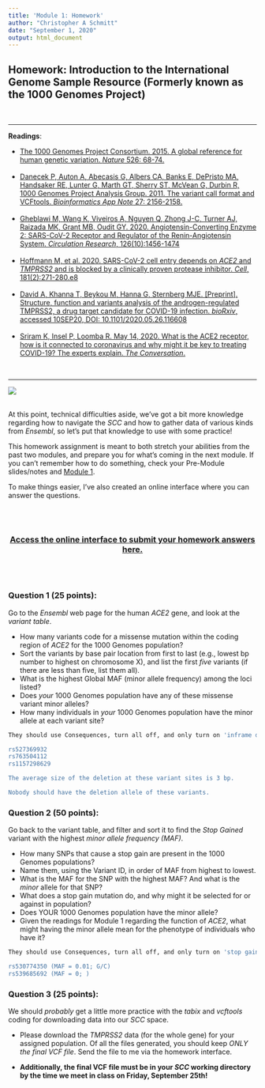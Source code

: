 ```yaml
---
title: 'Module 1: Homework'
author: "Christopher A Schmitt"
date: "September 1, 2020"
output: html_document
---
```


## Homework: Introduction to the International Genome Sample Resource (Formerly known as the 1000 Genomes Project)

<br>

***

**Readings**:<ul>
<li>[The 1000 Genomes Project Consortium. 2015. A global reference for human genetic variation. *Nature* 526: 68-74.](https://www.nature.com/articles/nature15393)</li><br>
<li>[Danecek P, Auton A, Abecasis G, Albers CA, Banks E, DePristo MA, Handsaker RE, Lunter G, Marth GT, Sherry ST, McVean G, Durbin R, 1000 Genomes Project Analysis Group. 2011. The variant call format and VCFtools. *Bioinformatics App Note* 27: 2156-2158.](https://academic.oup.com/bioinformatics/article/27/15/2156/402296)</li><br>
<li>[Gheblawi M, Wang K, Viveiros A, Nguyen Q, Zhong J-C, Turner AJ, Raizada MK, Grant MB, Oudit GY. 2020. Angiotensin-Converting Enzyme 2: SARS-CoV-2 Receptor and Regulator of the Renin-Angiotensin System. *Circulation Research*, 126(10):1456-1474](https://www.ahajournals.org/doi/full/10.1161/CIRCRESAHA.120.317015)</li><br>
<li>[Hoffmann M, et al. 2020. SARS-CoV-2 cell entry depends on *ACE2* and *TMPRSS2* and is blocked by a clinically proven protease inhibitor. *Cell*, 181(2):271-280.e8 ](https://www.sciencedirect.com/science/article/pii/S0092867420302294)</li><br>
<li>[David A, Khanna T, Beykou M, Hanna G, Sternberg MJE. [Preprint]. Structure, function and variants analysis of the androgen-regulated TMPRSS2, a drug target candidate for COVID-19 infection. *bioRxiv*, accessed 10SEP20, DOI: 10.1101/2020.05.26.116608](https://www.biorxiv.org/content/10.1101/2020.05.26.116608v1)</li><br>
<li>[Sriram K, Insel P, Loomba R. May 14, 2020. What is the ACE2 receptor, how is it connected to coronavirus and why might it be key to treating COVID-19? The experts explain. *The Conversation*.](https://theconversation.com/what-is-the-ace2-receptor-how-is-it-connected-to-coronavirus-and-why-might-it-be-key-to-treating-covid-19-the-experts-explain-136928)</li></ul><br>

***

![](img/1kGP.png)
<br>
<br>

At this point, technical difficulties aside, we've got a bit more knowledge regarding how to navigate the *SCC* and how to gather data of various kinds from *Ensembl*, so let's put that knowledge to use with some practice!<br> 

This homework assignment is meant to both stretch your abilities from the past two modules, and prepare you for what's coming in the next module. If you can't remember how to do something, check your Pre-Module slides/notes and [Module 1](Lab1_Module.html).<br>

To make things easier, I've also created an online interface where you can answer the questions.

<br><br>
<center>
### [Access the online interface to submit your homework answers here.](https://forms.gle/sHhkCHrnJAy68QT96)
</center>
<br><br>

### Question 1 (25 points): 

Go to the *Ensembl* web page for the human *ACE2* gene, and look at the *variant table*.<br> 

* How many variants code for a missense mutation within the coding region of *ACE2* for the 1000 Genomes population?
* Sort the variants by base pair location from first to last (e.g., lowest bp number to highest on chromosome X), and list the first *five* variants (if there are less than five, list them all).
* What is the highest Global MAF (minor allele frequency) among the loci listed?
* Does *your* 1000 Genomes population have any of these missense variant minor alleles?
* How many individuals in *your* 1000 Genomes population have the minor allele at each variant site?

```r
They should use Consequences, turn all off, and only turn on 'inframe deletion' Once that's done, there are 3 SNPs left. The SNPs themselves are, in order from lowest bp location to highest:

rs527369932
rs763504112
rs1157298629

The average size of the deletion at these variant sites is 3 bp.

Nobody should have the deletion allele of these variants.
```

### Question 2 (50 points):

Go back to the variant table, and filter and sort it to find the *Stop Gained* variant with the highest *minor allele frequency (MAF)*.

* How many SNPs that cause a stop gain are present in the 1000 Genomes populations?  
* Name them, using the Variant ID, in order of MAF from highest to lowest.
* What is the MAF for the SNP with the highest MAF? And what is the *minor* allele for that SNP? 
* What does a stop gain mutation do, and why might it be selected for or against in population?  
* Does YOUR 1000 Genomes population have the minor allele?
* Given the readings for Module 1 regarding the function of *ACE2*, what might having the minor allele mean for the phenotype of individuals who have it?

```r
They should use Consequences, turn all off, and only turn on 'stop gain' Once that's done, there are 2 SNPs left that are part of the 1KG populations (but 15 total). The SNPs themselves are, in order from highest MAF to lowest:

rs530774350 (MAF = 0.01; G/C)
rs539685692 (MAF = 0; )


```

### Question 3 (25 points):

We should *probably* get a little more practice with the *tabix* and *vcftools* coding for downloading data into our *SCC* space.<br>

* Please download the *TMPRSS2* data (for the whole gene) for your assigned population. Of all the files generated, you should keep *ONLY the final VCF file*. Send the file to me via the homework interface.<br>

* **Additionally, the final VCF file must be in your *SCC* working directory by the time we meet in class on Friday, September 25th!**




